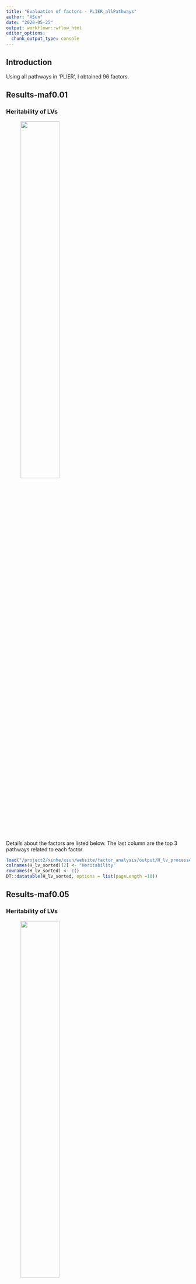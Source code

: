 ```yaml
---
title: "Evaluation of factors - PLIER_allPathways"
author: "XSun"
date: "2020-05-25"
output: workflowr::wflow_html
editor_options:
  chunk_output_type: console
---
```


## Introduction

Using all pathways in 'PLIER', I obtained 96 factors.


## Results-maf0.01

### Heritability of LVs

<figure class="half">
    <img src="https://github.com/xsun1229/factor_analysis/raw/master/output/hist_H_lv_nox_allpath.jpeg" width="50%">
</figure>

Details about the factors are listed below. The last column are the top 3 pathways related to each factor.

```r
load("/project2/xinhe/xsun/website/factor_analysis/output/H_lv_processed_sorted_plier_all_001.rdata")
colnames(H_lv_sorted)[2] <- "Heritability"
rownames(H_lv_sorted) <- c()
DT::datatable(H_lv_sorted, options = list(pageLength =10))

```


## Results-maf0.05

### Heritability of LVs

<figure class="half">
    <img src="https://github.com/xsun1229/factor_analysis/raw/master/output/hist_H_lv_nox_allpath_005.jpeg" width="50%">
</figure>


Details about the factors are listed below. The last column are the top 3 pathways related to each factor.

```r
load("/project2/xinhe/xsun/website/factor_analysis/output/H_lv_processed_sorted_plier_all_005.rdata")
colnames(H_lv_sorted)[2] <- "Heritability"
rownames(H_lv_sorted) <- c()
DT::datatable(H_lv_sorted, options = list(pageLength =10))
```